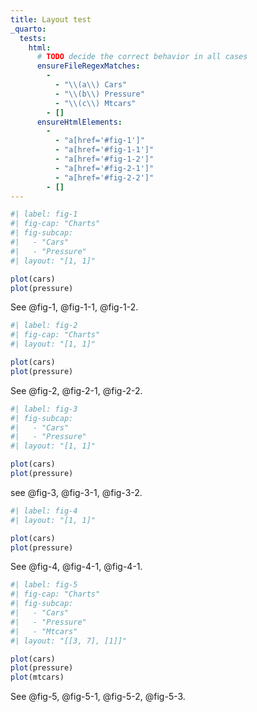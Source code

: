 ```yaml
---
title: Layout test
_quarto:
  tests:
    html:
      # TODO decide the correct behavior in all cases
      ensureFileRegexMatches:
        - 
          - "\\(a\\) Cars"
          - "\\(b\\) Pressure"
          - "\\(c\\) Mtcars"
        - []
      ensureHtmlElements:
        -
          - "a[href='#fig-1']"
          - "a[href='#fig-1-1']"
          - "a[href='#fig-1-2']"
          - "a[href='#fig-2-1']"
          - "a[href='#fig-2-2']"
        - []
---
```


```r
#| label: fig-1
#| fig-cap: "Charts"
#| fig-subcap: 
#|   - "Cars"
#|   - "Pressure"
#| layout: "[1, 1]"

plot(cars)
plot(pressure)
```

See @fig-1, @fig-1-1, @fig-1-2.

```r
#| label: fig-2
#| fig-cap: "Charts"
#| layout: "[1, 1]"

plot(cars)
plot(pressure)
```

See @fig-2, @fig-2-1, @fig-2-2.

```r
#| label: fig-3
#| fig-subcap: 
#|   - "Cars"
#|   - "Pressure"
#| layout: "[1, 1]"

plot(cars)
plot(pressure)
```

see @fig-3, @fig-3-1, @fig-3-2.

```r
#| label: fig-4
#| layout: "[1, 1]"

plot(cars)
plot(pressure)
```

See @fig-4, @fig-4-1, @fig-4-1.


```r
#| label: fig-5
#| fig-cap: "Charts"
#| fig-subcap: 
#|   - "Cars"
#|   - "Pressure"
#|   - "Mtcars"
#| layout: "[[3, 7], [1]]"

plot(cars)
plot(pressure)
plot(mtcars)
```

See @fig-5, @fig-5-1, @fig-5-2, @fig-5-3.